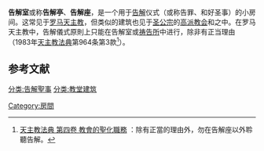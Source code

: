 {{Expand language|1=en|time=2021-10-16T01:47:20+00:00}}
'''告解室'''或称'''告解亭'''、'''告解座'''，是一个用于[[告解|告解]]仪式（或称告罪、和好圣事）的小房间。这常见于[[罗马天主教|罗马天主教]]，但类似的建筑也见于[[圣公宗|圣公宗]]的[[高派教会|高派教会]]和{{Fact|[[信义宗|信义宗]]|time=2018-07-01T18:26:25+00:00}}之中。在罗马天主教中，告解儀式原則上只能在告解室或[[祷告所|祷告所]]中进行，除非有正当理由（1983年[[天主教法典|天主教法典]]第964条第3款<ref>[http://www.vatican.va/chinese/cic/cic-libro-IV-cann840-1165-ParteI_zh-t.pdf 天主教法典 第四卷 教會的聖化職務] {{Wayback|url=http://www.vatican.va/chinese/cic/cic-libro-IV-cann840-1165-ParteI_zh-t.pdf |date=20201020235108 }}：除有正當的理由外，勿在告解座以外聆聽告解。</ref>）。

==参考文献==
{{Reflist}}

[[分类:告解聖事|分类:告解聖事]]
[[分类:教堂建筑|分类:教堂建筑]]
[[Category:房間|Category:房間]]